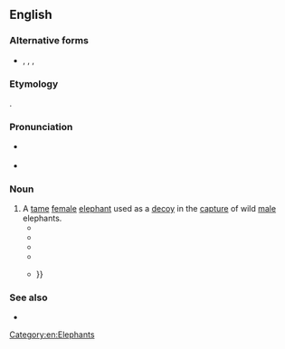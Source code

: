 ==English==
{{was wotd|2011|December|30}}

===Alternative forms===
* {{l|en|coomkee}}, {{l|en|khoonkie}}, {{l|en|koomkee}}, {{l|en|koonkie}}

===Etymology===
{{bor+|en|bn}}. {{rfv-etym|en}}

===Pronunciation===
* {{a|GA}} {{IPA|en|/ˈkuːmki/}}
* {{audio|en|En-us-koomkie.oga|Audio (US)}}

===Noun===
{{en-noun}}

# A [[tame]] [[female]] [[elephant]] used as a [[decoy]] in the [[capture]] of wild [[male]] elephants.
#* {{quote-book|en|year=1807|author=Thomas Williamson|title=Oriental Field Sports|passage=When an elephant is in a proper state to be removed from the ''keddah'', he is conducted either by '''koomkies''' or by tame males.}}
#* {{quote-book|en|year=1810|chapter=Decoy Elephants Catching a Male|editor=Enos Bronson|title=Select Reviews of Literature, and Spirit of Foreign Magazines|volume=3|pageurl=http://books.google.com.au/books?id=AvQ0AAAAMAAJ&pg=PA123|page=123|passage=Though on some occasions the mahouts accompany the '''koomkies''' up to the ''saun'', yet it is safer, and generally the most sure and easy mode, for them to dismount in some contiguous cover with their blankets and ropes, leading the '''koomkies''' to the ''saun'', towards which they proceed in the most cunning style.}}
#* {{quote-book|en|year=1834|author=Frederic Shoberl|title=Natural History of Quadrupeds|volume=1|pageurl=http://books.google.com.au/books?id=gjEOAAAAQAAJ&pg=PA213|page=213|passage=The drivers remain concealed at a little distance, while the '''koomkies''' surround the goondah, as this sort of elephant is called.}}
#* {{quote-book|en|year=1881|author=Edmund Routledge|title=Routledge's Every Boy's Annual|url=http://books.google.com.au/books?id=CBRAAAAAYAAJ|page=486|passage=The hunters rode out on their '''koomkies''', supplied with ropes, and other apparatus, for securing their captives.}}
#* {{quote-journal|en|year=1957|journal=The National Geographic Magazine|volume=112|url=http://books.google.com.au/books?id=lWkkAQAAIAAJ|page=505|passage=With the aid of '''koomkies''', the captives were driven in batches of three or four into a circular stockade {{...}}}}

===See also===
* {{l|en|saun}}

[[Category:en:Elephants]]